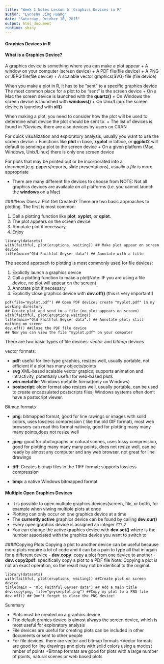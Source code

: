 ```yaml
---
title: "Week 1 Notes Lesson 5  Graphics Devices in R"
author: "Lynnsha Jing Huang"
date: "Saturday, October 10, 2015"
output: html_document
runtime: shiny
---
```


#### Graphics Devices in R

#### What is a Graphics Device?
A graphics device is something where you can make a plot appear
  + A window on your computer (screen device)
  + A PDF file(file device)
  + A PNG or JEPG file(file device)
  + A scalable vector graphics(SVG) file (file device)

When you make a plot in R, it has to be "sent" to a specific graphics device
The most common place for a plot to be "sent" is the screen device
  + On a Mac the screen device is launched with the **quartz()**
  + On Windows the screen device is launched with **windows()**
  + On Unix/Linux the screen device is launched with **xll()**
  
When making a plot, you need to consider how the plot will be used to determine what device the plot should be sent to.
  + The list of devices is found in *?Devices*; there are also devices by users on CRAN

For quick visualization and exploratory analysis, usually you want to use the screen device
  + Functions like **plot** in base, **xyplot** in lattice, or **ggplot2** will default to sending a plot to the screen device
  + On a given platform (Mac, Windows, Unix/Linux) there is only one screen device

For plots that may be printed out or be incorporated into a document(e.g. papers/reports, slide presentations), usually a *file* is more appropriate

  + There are many different file devices to choose from
NOTE: Not all graphics devices are available on all platforms (i.e. you cannot launch the **windows** on a Mac)

####How Does a Plot Get Created?
There are two basic approaches to plotting. The first is most common:

1. Call a plotting function like **plot**, **xyplot**, or **qplot**.
2. The plot appears on the screen device
3. Annotate plot if necessary
4. Enjoy

```
library(datasets)
with(faithful, plot(eruptions, waiting)) ## Make plot appear on screen device
title(main="Old Faithful Geyser data") ## Annotate with a title
```
The second approach to plotting is most commonly used for file devices:

1. Explictly launch a graphics device
2. Call a plotting function to make a plot(Note: IF you are using a file device, no plot will appear on the screen)
3. Annotate plot if necessary
4. Explicitly close graphics device with **dev.off()** (this is very important!)

```
pdf(file="myplot.pdf") ## Open PDF device; create "myplot.pdf" in my working directory
## Create plot and send to a file (no plot appears on screen)
with(faithful, plot(eruptions,waiting))
title(main="Old Faithful Geyser data".) ## Annotate plot; still nothing on screen
dev.off() ##Close the PDF file device
## Now you can view the file "myplot.pdf" on your computer
```
There are two basic types of file devices: *vector* and *bitmap* devices

vector formats:

- **pdf**: useful for line-type graphics, resizes well, usually portable, not efficient if a plot has many objects/points
- **svg** XML-based scalable vector grapics; supports animation and intractivity, potentially useful for web-based plots
- **win.metafile**: Windows metafile format(only on Windows)
- **postscript**: older format also resizes well, usually portable, can be used to create encapsulated postscripts files; Windows systems often don't have a postscript viewer.

Bitmap formats

- **png**: bitmapped format, good for line rawings or images with solid colors, uses lossless compression ( like the old GIF format), most web browsers can read this format natively, good for plotting many many many points,does not resize well

- **jpeg**: good for photographs or natural scenes, uses lossy compression, good for plotting many many many points, does not resize well, can be ready by almost any computer and any web browser, not great for line drawings

- **tiff**: Creates bitmap files in the TIFF format; supports lossless compression

- **bmp**: a native Windows bitmapped format

#### Multiple Open Graphics Devices

- It is possible to open multiple graphics devices(screen, file, or both), for example when viwing multiple plots at once
- Plotting can only occur on one graphics device at a time
- The **currently active** graphics device can be found by calling **dev.cur()**
- Every open graphics device is assigned an integer ??? 2
- You can change the active graphics device with **dev.set(<integer>)** where **<integer>** is the number associated with the graphics device you want to switch to

####Copying Plots
Copying a plot to another device can be useful because more plots require a lot of code and it can be a pain to type all that in again for a different device
- **dev.copy**: copy a plot from one device to another
- **dev. copy2pdf**: specifically copy a plot to a PDF file
Note: Copying a plot is not an exact operation, so the result may not be identical to the original.

```
library(datasets)
with(faithful, plot(eruptions, waiting)) ##Create plot on screen device
title(main = "Old Faithful Geyser data") ## Add a main title
dev.copy(png, file="geyserplot.png") ##Copy my plot to a PNG file
dev.off() ## Don't forget to close the PNG device!
```
Summary

- Plots must be created on a graphics device
- The default grahics device is almost always the screen device, which is most useful for exploratory analysis
- File devices are useful for creating plots can be included in other documents or sent to other people
- For file devices, there are vector and bitmap formats
  +Vector formats are good for line drawings and plots with solid colors using a modest nmber of points
  +Bitmap formats are good for plots with a large number of points, natural scenes or web based plots

